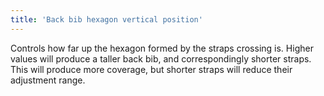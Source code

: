 ```yaml
---
title: 'Back bib hexagon vertical position'
---
```


Controls how far up the hexagon formed by the straps crossing is. Higher values
will produce a taller back bib, and correspondingly shorter straps. This will
produce more coverage, but shorter straps will reduce their adjustment range.

